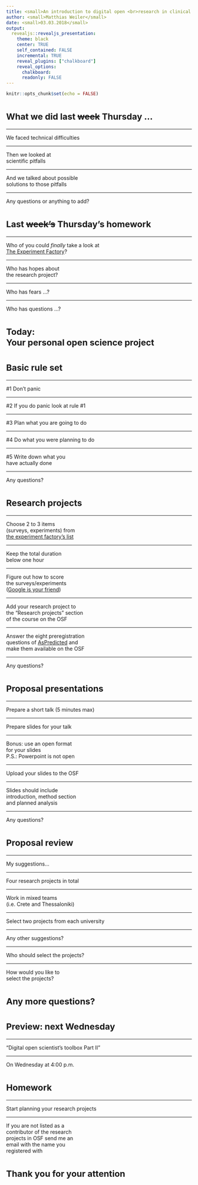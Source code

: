 ```yaml
---
title: <small>An introduction to digital open <br>research in clinical psychology</small>
author: <small>Matthias Weiler</small>
date: <small>03.03.2018</small>
output:
  revealjs::revealjs_presentation:
    theme: black
    center: TRUE
    self_contained: FALSE
    incremental: TRUE
    reveal_plugins: ["chalkboard"]
    reveal_options:
      chalkboard: 
      readonly: FALSE
---
```


```r
knitr::opts_chunk$set(echo = FALSE)
```

# <small> What we did last <s>week</s> Thursday ... </small>

----

We faced technical difficulties

----

Then we looked at <br>
scientific pitfalls

----

And we talked about possible<br>
solutions to those pitfalls

----

Any questions or anything to add?

# <small>Last <s>week's</s> Thursday's homework</small>

----

Who of you could <i>finally</i> take a look at  <br>
<a href="https://expfactory.github.io/expfactory/">The Experiment Factory</a>?

----

Who has hopes about <br>
the research project?

----

Who has fears ...?

----

Who has questions ...?

# <small>Today:<br>Your personal open science project</small>

# <small>Basic rule set</small>

----

\#1 Don't panic

----

\#2 If you do panic look at rule \#1

----

\#3 Plan what you are going to do

----

\#4 Do what you were planning to do

----

\#5 Write down what you <br>have actually done

----

Any questions?

# <small>Research projects</small>

----

Choose 2 to 3 items <br>
(surveys, experiments) from <br>
<a href = "https://expfactory.github.io/experiments/"> 
the experiment factory's list</a>

----

Keep the total duration <br>
below one hour

----

Figure out how to score <br>
the surveys/experiments <br>
(<a href = "http://www.giyf.com/">Google is your friend</a>)

----

Add your research project to <br>
the "Research projects" section <br>
of the course on the OSF

----

Answer the eight preregistration <br>
questions of <a href = "https://aspredicted.org/nfj4s.pdf">
AsPredicted</a> and <br>
make them available on the OSF

----

Any questions?

# <small>Proposal presentations</small>

----

Prepare a short talk (5 minutes max)

----

Prepare slides for your talk

----

Bonus: use an open format <br>
for your slides <br>
P.S.: Powerpoint is not open

----

Upload your slides to the OSF

----

Slides should include <br>
introduction, method section <br>
and planned analysis

----

Any questions?

# <small>Proposal review</small>

----

My suggestions...

----

Four research projects in total

----

Work in mixed teams <br>
(i.e. Crete and Thessaloniki)

----

Select two projects from each university

----

Any other suggestions?

----

Who should select the projects?

----

How would you like to <br>
select the projects?

# <small>Any more questions?</small>

# <small>Preview: next Wednesday</small>

----

"Digital open scientist's toolbox Part II"

----

On Wednesday at 4:00 p.m.


# <small>Homework</small>

----

Start planning your research projects

----

If you are not listed as a <br>
contributor of the research <br>
projects in OSF send me an <br>
email with the name you <br>
registered with

# <small>Thank you for your attention</small>
